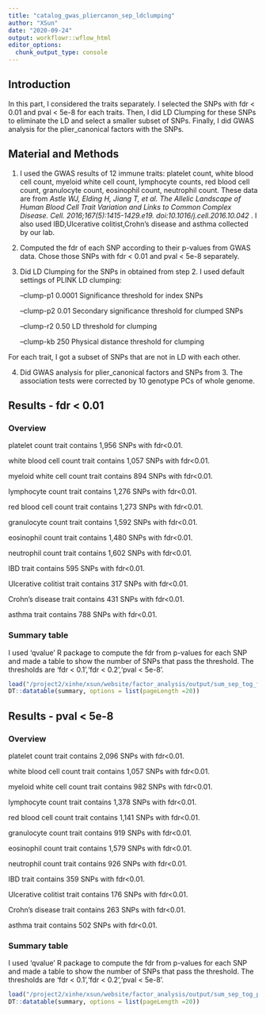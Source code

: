 ```yaml
---
title: "catalog_gwas_pliercanon_sep_ldclumping"
author: "XSun"
date: "2020-09-24"
output: workflowr::wflow_html
editor_options:
  chunk_output_type: console
---
```


## Introduction

In this part, I considered the traits separately. I selected the SNPs with fdr < 0.01 and pval < 5e-8 for each traits. Then, I did LD Clumping for these SNPs to eliminate the LD and select a smaller subset of SNPs. Finally, I did GWAS analysis for the plier_canonical factors with the SNPs.

## Material and Methods

1. I used the GWAS results of 12 immune traits: platelet count, white blood cell count, myeloid white cell count, lymphocyte counts, red blood cell count, granulocyte count, eosinophil count, neutrophil count. These data are from *Astle WJ, Elding H, Jiang T, et al. The Allelic Landscape of Human Blood Cell Trait Variation and Links to Common Complex Disease. Cell. 2016;167(5):1415-1429.e19. doi:10.1016/j.cell.2016.10.042* . I also used IBD,Ulcerative colitist,Crohn's disease and asthma collected by our lab.

2. Computed the fdr of each SNP according to their p-values from GWAS data. Chose those SNPs with fdr < 0.01 and pval < 5e-8 separately. 

3. Did LD Clumping for the SNPs in obtained from step 2. I used default settings of PLINK LD clumping: 
      
     --clump-p1 0.0001            Significance threshold for index SNPs
     
     --clump-p2 0.01              Secondary significance threshold for clumped SNPs
 
     --clump-r2 0.50              LD threshold for clumping

     --clump-kb 250               Physical distance threshold for clumping

For each trait, I got a subset of SNPs that are not in LD with each other.

4. Did GWAS analysis for plier_canonical factors and SNPs from 3. The association tests were corrected by 10 genotype PCs of whole genome.


## Results - fdr < 0.01

### Overview

platelet count trait contains  1,956  SNPs with fdr<0.01. 

white blood cell count trait contains 1,057 SNPs with fdr<0.01. 

myeloid white cell count trait contains 894 SNPs with fdr<0.01. 

lymphocyte count trait contains 1,276  SNPs with fdr<0.01. 

red blood cell count trait contains 1,273 SNPs with fdr<0.01. 

granulocyte count trait contains 1,592 SNPs with fdr<0.01. 

eosinophil count trait contains  1,480 SNPs with fdr<0.01. 

neutrophil count trait contains 1,602  SNPs with fdr<0.01. 

IBD trait contains 595 SNPs with fdr<0.01. 

Ulcerative colitist trait contains 317 SNPs with fdr<0.01. 

Crohn's disease trait contains 431 SNPs with fdr<0.01. 

asthma trait contains 788 SNPs with fdr<0.01. 

### Summary table

I used 'qvalue' R package to compute the fdr from p-values for each SNP and made a table to show the number of SNPs that pass the threshold. The thresholds are 'fdr < 0.1','fdr < 0.2','pval < 5e-8'.

```r
load("/project2/xinhe/xsun/website/factor_analysis/output/sum_sep_tog_fdr_pliercanon_wgpc_ldcl.rdata")
DT::datatable(summary, options = list(pageLength =20))
```

## Results - pval < 5e-8

### Overview

platelet count trait contains 2,096  SNPs with fdr<0.01. 

white blood cell count trait contains 1,057 SNPs with fdr<0.01. 

myeloid white cell count trait contains 982 SNPs with fdr<0.01. 

lymphocyte count trait contains 1,378 SNPs with fdr<0.01. 

red blood cell count trait contains 1,141 SNPs with fdr<0.01. 

granulocyte count trait contains 919 SNPs with fdr<0.01. 

eosinophil count trait contains 1,579 SNPs with fdr<0.01. 

neutrophil count trait contains 926 SNPs with fdr<0.01. 

IBD trait contains 359 SNPs with fdr<0.01. 

Ulcerative colitist trait contains 176 SNPs with fdr<0.01. 

Crohn's disease trait contains 263 SNPs with fdr<0.01. 

asthma trait contains 502 SNPs with fdr<0.01. 

### Summary table

I used 'qvalue' R package to compute the fdr from p-values for each SNP and made a table to show the number of SNPs that pass the threshold. The thresholds are 'fdr < 0.1','fdr < 0.2','pval < 5e-8'.

```r
load("/project2/xinhe/xsun/website/factor_analysis/output/sum_sep_tog_pval_pliercanon_wgpc_ldcl.rdata")
DT::datatable(summary, options = list(pageLength =20))
```


